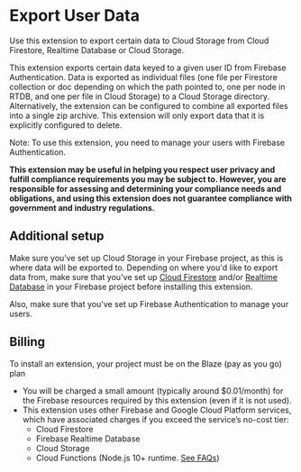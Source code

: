 # Export User Data

Use this extension to export certain data to Cloud Storage from Cloud Firestore, Realtime Database or Cloud Storage.

This extension exports certain data keyed to a given user ID from Firebase Authentication. Data is exported as individual files (one file per Firestore collection or doc depending on which the path pointed to, one per node in RTDB, and one per file in Cloud Storage) to a Cloud Storage directory. Alternatively, the extension can be configured to combine all exported files into a single zip archive. This extension will only export data that it is explicitly configured to delete.

Note: To use this extension, you need to manage your users with Firebase Authentication.

**This extension may be useful in helping you respect user privacy and fulfill compliance requirements you may be subject to. However, you are responsible for assessing and determining your compliance needs and obligations, and using this extension does not guarantee compliance with government and industry regulations.**

## Additional setup

Make sure you’ve set up Cloud Storage in your Firebase project, as this is where data will be exported to. Depending on where you'd like to export data from, make sure that you've set up [Cloud Firestore](https://firebase.google.com/docs/firestore) and/or [Realtime Database](https://firebase.google.com/docs/database) in your Firebase project before installing this extension.

Also, make sure that you've set up Firebase Authentication to manage your users.

## Billing

To install an extension, your project must be on the Blaze (pay as you go) plan

- You will be charged a small amount (typically around $0.01/month) for the Firebase resources required by this extension (even if it is not used).
- This extension uses other Firebase and Google Cloud Platform services, which have associated charges if you exceed the service’s no-cost tier:
  - Cloud Firestore
  - Firebase Realtime Database
  - Cloud Storage
  - Cloud Functions (Node.js 10+ runtime. [See FAQs](https://firebase.google.com/support/faq#extensions-pricing))
